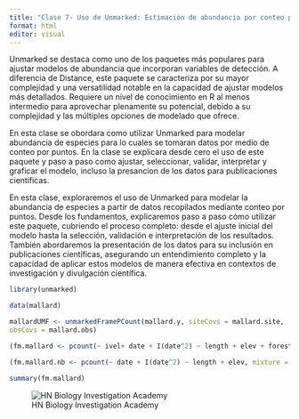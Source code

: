 ```yaml
---
title: "Clase 7- Uso de Unmarked: Estimación de abundancia por conteo por puntos"
format: html
editor: visual
---
```


Unmarked se destaca como uno de los paquetes más populares para ajustar modelos de abundancia que incorporan variables de detección. A diferencia de Distance, este paquete se caracteriza por su mayor complejidad y una versatilidad notable en la capacidad de ajustar modelos más detallados. Requiere un nivel de conocimiento en R al menos intermedio para aprovechar plenamente su potencial, debido a su complejidad y las múltiples opciones de modelado que ofrece.

En esta clase se obordara como utilizar Unmarked para modelar abundancia de especies para lo cuales se tomaran datos por medio de conteo por puntos. En la clase se explicara desde cero el uso de este paquete y paso a paso como ajustar, seleccionar, validar, interpretar y graficar el modelo, incluso la presancion de los datos para publicaciones cientificas.

En esta clase, exploraremos el uso de Unmarked para modelar la abundancia de especies a partir de datos recopilados mediante conteo por puntos. Desde los fundamentos, explicaremos paso a paso cómo utilizar este paquete, cubriendo el proceso completo: desde el ajuste inicial del modelo hasta la selección, validación e interpretación de los resultados. También abordaremos la presentación de los datos para su inclusión en publicaciones científicas, asegurando un entendimiento completo y la capacidad de aplicar estos modelos de manera efectiva en contextos de investigación y divulgación científica.

```r
library(unmarked)

data(mallard)

mallardUMF <- unmarkedFramePCount(mallard.y, siteCovs = mallard.site,
obsCovs = mallard.obs)

(fm.mallard <- pcount(~ ivel+ date + I(date^2) ~ length + elev + forest, mallardUMF, K=30))

(fm.mallard.nb <- pcount(~ date + I(date^2) ~ length + elev, mixture = "NB", mallardUMF, K=30))

```

```r
summary(fm.mallard)
```

![HN Biology Investigation Academy](HN%20Cursos%20publicidad/HN%20Biology%20Inv%20large.jpg)
